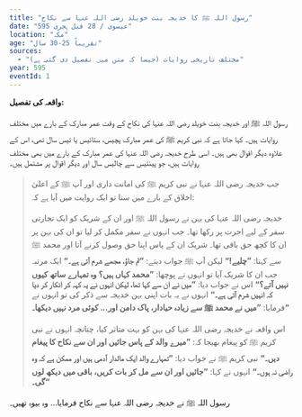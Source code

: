 ```yaml
---
title: "رسول اللہ ﷺ کا خدیجہ بنت خویلد رضی اللہ عنہا سے نکاح"
date: "595 عیسوی / 28 قبل ہجری"
location: "مکہ"
age: "تقریباً 25-30 سال"
sources:
  - "مختلف تاریخی روایات (جیسا کہ متن میں تفصیل دی گئی ہے)"
year: 595
eventId: 1
---
```

**واقعہ کی تفصیل:**

رسول اللہ ﷺ اور خدیجہ بنت خویلد رضی اللہ عنہا کی نکاح کے وقت عمر مبارک کے بارے میں مختلف روایات ہیں۔ کہا جاتا ہے کہ نبی کریم ﷺ کی عمر مبارک پچیس، ستائیس یا تیس سال تھی، اس کے علاوہ دیگر اقوال بھی ہیں۔ اسی طرح خدیجہ رضی اللہ عنہا کی عمر مبارک کے بارے میں بھی مختلف روایات ہیں، جو پینتیس سے چالیس سال اور دیگر اقوال پر مشتمل ہیں۔

> جب خدیجہ رضی اللہ عنہا نے نبی کریم ﷺ کی امانت داری اور آپ ﷺ کے اعلیٰ اخلاق کے بارے میں سنا تو ایک روایت میں آیا ہے کہ:
>
> خدیجہ رضی اللہ عنہا کی بہن نے رسول اللہ ﷺ اور ان کے شریک کو ایک تجارتی سفر کے لیے اجرت پر رکھا تھا۔ جب انہوں نے سفر مکمل کر لیا تو ان کی بہن پر ان کا کچھ حق باقی تھا۔ شریک ان کے پاس اپنا حق وصول کرنے آتا اور محمد ﷺ سے کہتا: **”چلیے!“** لیکن آپ ﷺ جواب دیتے: **”تم جاؤ، مجھے شرم آتی ہے۔“** ایک مرتبہ جب ان کا شریک آیا تو انہوں نے پوچھا: **”محمد کہاں ہیں؟ وہ تمہارے ساتھ کیوں نہیں آتے؟“** اس نے جواب دیا: **”میں نے ان سے کہا تھا، لیکن انہوں نے یہ کہہ کر انکار کر دیا کہ انہیں شرم آتی ہے۔“** انہوں نے یہ بات اپنی بہن خدیجہ سے ذکر کی تو انہوں نے فرمایا: **”میں نے محمد ﷺ سے زیادہ حیادار، پاک دامن اور... کوئی مرد نہیں دیکھا۔“**
>
> اس واقعہ نے خدیجہ رضی اللہ عنہا کی بہن کو بہت متاثر کیا، چنانچہ انہوں نے نبی کریم ﷺ کو پیغام بھیجا کہ: **”میرے والد کے پاس جائیں اور ان سے نکاح کا پیغام دیں۔“** نبی کریم ﷺ نے جواب دیا: **”تمہارے والد ایک مالدار آدمی ہیں اور ممکن ہے کہ وہ راضی نہ ہوں۔“** انہوں نے کہا: **”جائیں اور ان سے مل کر بات کریں، باقی میں دیکھ لوں گی۔“**

رسول اللہ ﷺ نے خدیجہ رضی اللہ عنہا سے نکاح فرمایا... وہ بیوہ تھیں۔